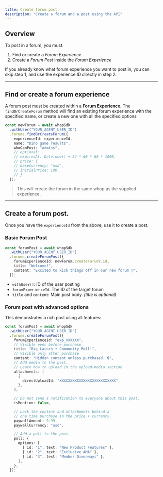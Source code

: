 ```yaml
---
title: Create forum post
description: "Create a forum and a post using the API"
---
```


## Overview

To post in a forum, you must:

1. Find or create a _Forum Experience_
2. Create a _Forum Post_ inside the _Forum Experience_

<Info>
  If you already know what forum experience you want to post in, you can skip
  step 1, and use the experience ID directly in step 2.
</Info>

---

## Find or create a forum experience

A forum post must be created within a **Forum Experience**.
The `findOrCreateForum` method will find an existing forum experience with the specified name,
or create a new one with all the specified options

```typescript
const newForum = await whopSdk
  .withUser("YOUR_AGENT_USER_ID")
  .forums.findOrCreateForum({
    experienceId: experienceId,
    name: "Dino game results",
    whoCanPost: "admins",
    // optional:
    // expiresAt: Date.now() + 24 * 60 * 60 * 1000,
    // price: {
    // baseCurrency: "usd",
    // initialPrice: 100,
    // }
  });
```

> This will create the forum in the same whop as the supplied experience.

---

## Create a forum post.

Once you have the `experienceId` from the above, use it to create a post.

### Basic Forum Post

```ts
const forumPost = await whopSdk
  .withUser("YOUR_AGENT_USER_ID")
  .forums.createForumPost({
    forumExperienceId: newForum.createForum?.id,
    title: "Welcome!",
    content: "Excited to kick things off in our new forum 🎉",
  });
```

- `withUser()`: ID of the user posting
- `forumExperienceId`: The ID of the target forum
- `title` and `content`: Main post body. _(title is optional)_

### Forum post with advanced options

This demonstrates a rich post using all features:

```ts
const forumPost = await whopSdk
  .withUser("YOUR_AGENT_USER_ID")
  .forums.createForumPost({
    forumExperienceId: "exp_XXXXXX",
    // Visible even before purchase.
    title: "Big Launch + Community Poll!",
    // Visible only after purchase
    content: "Hidden content unless purchased. 🔒",
    // Add media to the post.
    // Learn how to upload in the upload-media section
    attachments: [
      {
        directUploadId: "XXXXXXXXXXXXXXXXXXXXXXXXXX",
      },
    ],

    // Do not send a notification to everyone about this post.
    isMention: false,

    // Lock the content and attachments behind a
    // one time purchase in the price + currency.
    paywallAmount: 9.99,
    paywallCurrency: "usd",

    // Add a poll to the post.
    poll: {
      options: [
        { id: "1", text: "New Product Features" },
        { id: "2", text: "Exclusive AMA" },
        { id: "3", text: "Member Giveaways" },
      ],
    },
  });
```
